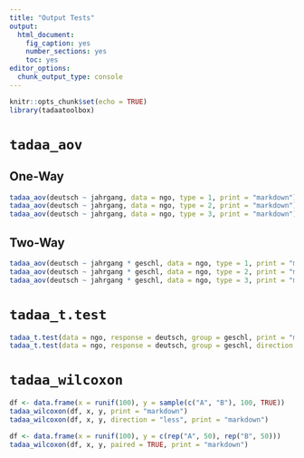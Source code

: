 ```yaml
---
title: "Output Tests"
output: 
  html_document: 
    fig_caption: yes
    number_sections: yes
    toc: yes
editor_options: 
  chunk_output_type: console
---
```


```r
knitr::opts_chunk$set(echo = TRUE)
library(tadaatoolbox)
```

# `tadaa_aov`

## One-Way

```r
tadaa_aov(deutsch ~ jahrgang, data = ngo, type = 1, print = "markdown")
tadaa_aov(deutsch ~ jahrgang, data = ngo, type = 2, print = "markdown")
tadaa_aov(deutsch ~ jahrgang, data = ngo, type = 3, print = "markdown")
```


## Two-Way

```r
tadaa_aov(deutsch ~ jahrgang * geschl, data = ngo, type = 1, print = "markdown")
tadaa_aov(deutsch ~ jahrgang * geschl, data = ngo, type = 2, print = "markdown")
tadaa_aov(deutsch ~ jahrgang * geschl, data = ngo, type = 3, print = "markdown")
```

# `tadaa_t.test`

```r
tadaa_t.test(data = ngo, response = deutsch, group = geschl, print = "markdown")
tadaa_t.test(data = ngo, response = deutsch, group = geschl, direction = "less", print = "markdown")
```

# `tadaa_wilcoxon`

```r
df <- data.frame(x = runif(100), y = sample(c("A", "B"), 100, TRUE))
tadaa_wilcoxon(df, x, y, print = "markdown")
tadaa_wilcoxon(df, x, y, direction = "less", print = "markdown")

df <- data.frame(x = runif(100), y = c(rep("A", 50), rep("B", 50)))
tadaa_wilcoxon(df, x, y, paired = TRUE, print = "markdown")
```

